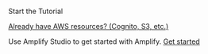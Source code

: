 <br />
<InternalLinkButton href="/android/start/getting-started/installation/">
  <span slot="text">Start the Tutorial</span>
</InternalLinkButton>

[Already have AWS resources? (Cognito, S3, etc.)](/gen1/[platform]/start/project-setup/use-existing-resources/)

Use Amplify Studio to get started with Amplify. [Get started](https://sandbox.amplifyapp.com/getting-started)
